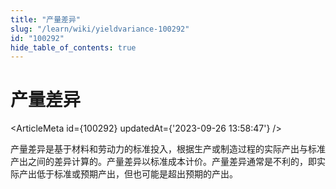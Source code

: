 ```yaml
---
title: "产量差异"
slug: "/learn/wiki/yieldvariance-100292"
id: "100292"
hide_table_of_contents: true
---
```



# 产量差异

<ArticleMeta id={100292} updatedAt={'2023-09-26 13:58:47'} />
<div className='border-solid border-b border-t-0 my-4 border-[var(--ifm-color-gray-300)]' />

产量差异是基于材料和劳动力的标准投入，根据生产或制造过程的实际产出与标准产出之间的差异计算的。产量差异以标准成本计价。产量差异通常是不利的，即实际产出低于标准或预期产出，但也可能是超出预期的产出。
